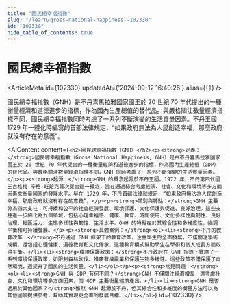 ```yaml
---
title: "國民總幸福指數"
slug: "/learn/gross-national-happiness--102330"
id: "102330"
hide_table_of_contents: true
---
```



# 國民總幸福指數

<ArticleMeta id={102330} updatedAt={'2024-09-12 16:40:26'} alias={`[]`} />
<div className='border-solid border-b border-t-0 my-4 border-[var(--ifm-color-gray-300)]' />

國民總幸福指數（GNH）是不丹喜馬拉雅國家國王於 20 世紀 70 年代提出的一種衡量經濟和道德進步的指標，作為國內生產總值的替代品。與嚴格關注數量經濟指標不同，國民總幸福指數同時考慮了一系列不斷演變的生活質量因素。不丹王國 1729 年一體化時編寫的首部法律規定，“如果政府無法為人民創造幸福，那麼政府就沒有存在的意義”。

<AIContent content={`<h2>國民總幸福指數（GNH）</h2><p><strong>定義：</strong>國民總幸福指數（Gross National Happiness, GNH）是由不丹喜馬拉雅國家國王於 20 世紀 70 年代提出的一種衡量經濟和道德進步的指標，作為國內生產總值（GDP）的替代品。與嚴格關注數量經濟指標不同，GNH 同時考慮了一系列不斷演變的生活質量因素。</p><p><strong>起源：</strong>GNH 的概念起源於不丹王國。1972 年，不丹第四代國王吉格梅·辛格·旺楚克首次提出這一概念，旨在通過綜合考慮經濟、社會、文化和環境等多方面因素來衡量國家的發展水平。早在 1729 年，不丹首部法律就規定，“如果政府無法為人民創造幸福，那麼政府就沒有存在的意義”。</p><p><strong>類別與特點：</strong>GNH 主要分為四大支柱：可持續和公平的社會經濟發展、環境保護、文化保護與促進、良好治理。這些支柱進一步細化為九個領域，包括心理幸福感、健康、教育、時間使用、文化多樣性與韌性、良好治理、社區活力、生態多樣性與韌性、生活水平。GNH 的特點在於其綜合性和多維度性，強調平衡和可持續發展。</p><p><strong>具體案例：</strong><ol><li><strong>不丹的教育改革：</strong>不丹通過 GNH 框架下的教育改革，注重學生的全面發展，不僅關注學術成績，還包括心理健康、道德教育和文化傳承。這種教育模式幫助學生在學術和個人成長方面取得平衡。</li><li><strong>環境保護政策：</strong>不丹政府在 GNH 指導下實施了一系列環境保護政策，如限制森林砍伐、推廣有機農業和保護生物多樣性。這些政策不僅保護了自然環境，還提升了國民的生活質量。</li></ol></p><p><strong>常見問題：</strong><ol><li><strong>GNH 與 GDP 有何不同？</strong>GNH 不僅關注經濟增長，還考慮社會、文化和環境等多方面因素，而 GDP 主要衡量經濟產出。</li><li><strong>GNH 是否適用於其他國家？</strong>雖然 GNH 起源於不丹，但其綜合性和多維度的衡量方法可以為其他國家提供參考，幫助其實現更全面的發展目標。</li></ol>`} id={102330} />
